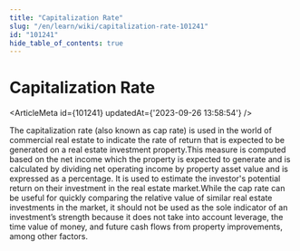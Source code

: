 ```yaml
---
title: "Capitalization Rate"
slug: "/en/learn/wiki/capitalization-rate-101241"
id: "101241"
hide_table_of_contents: true
---
```



# Capitalization Rate

<ArticleMeta id={101241} updatedAt={'2023-09-26 13:58:54'} />
<div className='border-solid border-b border-t-0 my-4 border-[var(--ifm-color-gray-300)]' />

The capitalization rate (also known as cap rate) is used in the world of commercial real estate to indicate the rate of return that is expected to be generated on a real estate investment property.This measure is computed based on the net income which the property is expected to generate and is calculated by dividing net operating income by property asset value and is expressed as a percentage. It is used to estimate the investor's potential return on their investment in the real estate market.While the cap rate can be useful for quickly comparing the relative value of similar real estate investments in the market, it should not be used as the sole indicator of an investment’s strength because it does not take into account leverage, the time value of money, and future cash flows from property improvements, among other factors.
